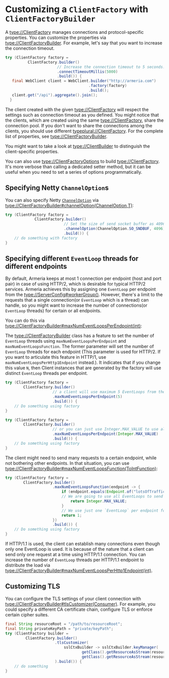 # Customizing a `ClientFactory` with `ClientFactoryBuilder`

A <type://ClientFactory> manages connections and protocol-specific properties.
You can customize the properties via <type://ClientFactoryBuilder>. For example,
let's say that you want to increase the connection timeout.

```java
try (ClientFactory factory =
          ClientFactory.builder()
                       // Increase the connection timeout to 5 seconds.
                       .connectTimeoutMillis(5000)
                       .build()) {
   final WebClient client = WebClient.builder("http://armeria.com")
                                     .factory(factory)
                                     .build();
   client.get("/api").aggregate().join();
  }
```

The client created with the given <type://ClientFactory> will respect the settings such as connection timeout
as you defined.
You might notice that the clients, which are created using the same <type://ClientFactory>,
share the connection pool. If you don't want to share the connections among the clients,
you should use different <typeplural://ClientFactory>.
For the complete list of properties, see <type://ClientFactoryBuilder>.

<Tip>

  You might want to take a look at <type://ClientBuilder> to distinguish the client-specific properties.

</Tip>

You can also use <type://ClientFactoryOptions> to build <type://ClientFactory>.
It's more verbose than calling a dedicated setter method, but it can be useful when you need to
set a series of options programmatically.

## Specifying Netty `ChannelOption`s

You can also specify Netty [`ChannelOption`](https://netty.io/4.1/api/io/netty/channel/ChannelOption.html)
via <type://ClientFactoryBuilder#channelOption(ChannelOption,T)>:

```java
try (ClientFactory factory =
             ClientFactory.builder()
                          // Set the size of send socket buffer as 4096 bytes
                          .channelOption(ChannelOption.SO_SNDBUF, 4096)
                          .build()) {
    // do something with factory
}
```

## Specifying different `EventLoop` threads for different endpoints

By default, Armeria keeps at most 1 connection per endpoint (host and port pair) in case of using HTTP/2,
which is desirable for typical HTTP/2 services. Armeria achieves this by assigning one `EventLoop` per endpoint
from the <type://ServerConfig#workerGroup()>. However, there's a limit to the requests that
a single connection(or `EventLoop` which is a thread) can handle, so you might want to increase
the number of connections(or `EventLoop` threads) for certain or all endpoints.

You can do this via <type://ClientFactoryBuilder#maxNumEventLoopsPerEndpoint(int)>:

The <type://ClientFactoryBuilder> class has a feature to set the number of `EventLoop` threads using
`maxNumEventLoopsPerEndpoint` and `maxNumEventLoopsFunction`. The former parameter will set the number of `EventLoop`
threads for each endpoint (This parameter is used for HTTP/2. If you want to articulate this feature in HTTP/1,
use `maxNumEventLoopsPerHttp1Endpoint` instead.). It indicates that if you change this value `N`,
then Client instances that are generated by the factory will use distinct `EventLoop` threads per endpoint.

```java
try (ClientFactory factory =
        ClientFactory.builder()
                     // a client will use maximum 5 EventLoops from the worker group per endpoint
                     .maxNumEventLoopsPerEndpoint(5)
                     .build()) {
    // Do something using factory
}

try (ClientFactory factory =
        ClientFactory.builder()
                     // or you can just use Integer.MAX_VALUE to use all EventLoops
                     .maxNumEventLoopsPerEndpoint(Integer.MAX_VALUE)
                     .build()) {
    // Do something using factory
}
```

The client might need to send many requests to a certain endpoint, while not bothering other endpoints.
In that situation, you can use <type://ClientFactoryBuilder#maxNumEventLoopsFunction(ToIntFunction)>:

```java
try (ClientFactory factory =
        ClientFactory.builder()
                     .maxNumEventLoopsFunction(endpoint -> {
                         if (endpoint.equals(Endpoint.of("lotsOfTraffic.com"))) {
                         // We are going to use all EventLoops to send reqeusts.
                             return Integer.MAX_VALUE;
                         }
                         // We use just one `EventLoop` per endpoint for the rest.
                         return 1;
                     })
                     .build()) {
    // Do something using factory
}
```

If HTTP/1.1 is used, the client can establish many connections even though only one EventLoop is used.
It is because of the nature that a client can send only one request at a time using HTTP/1.1 connection.
You can increase the number of `EventLoop` threads per HTTP/1.1 endpoint to distribute the load
via <type://ClientFactoryBuilder#maxNumEventLoopsPerHttp1Endpoint(int)>.

## Customizing TLS

You can configure the TLS settings of your client connection
with <type://ClientFactoryBuilder#tlsCustomizer(Consumer)>. For example, you could specify a different
CA certificate chain, configure TLS or enforce certain cipher suites.

```java
final String resourceRoot = "/path/to/resourceRoot";
final String privateKeyPath = "private/keyPath";
try (ClientFactory builder =
         ClientFactory.builder()
                      .tlsCustomizer(
                          sslCtxBuilder -> sslCtxBuilder.keyManager(
                                  getClass().getResourceAsStream(resourceRoot + "custom.crt"),
                                  getClass().getResourceAsStream(resourceRoot + privateKeyPath))
                      ).build()) {
    // do something
}
```

